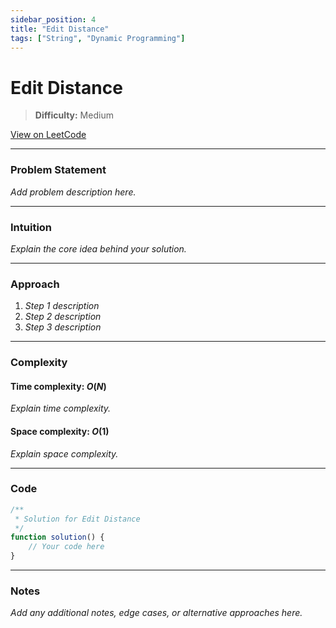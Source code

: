 ```yaml
---
sidebar_position: 4
title: "Edit Distance"
tags: ["String", "Dynamic Programming"]
---
```


# Edit Distance

> **Difficulty:** Medium

[View on LeetCode](https://leetcode.com/problems/edit-distance/)

***

### Problem Statement

_Add problem description here._

***

### Intuition

_Explain the core idea behind your solution._

***

### Approach

1. _Step 1 description_
2. _Step 2 description_
3. _Step 3 description_

***

### Complexity

#### Time complexity: $O(N)$

_Explain time complexity._

#### Space complexity: $O(1)$

_Explain space complexity._

***

### Code

```javascript
/**
 * Solution for Edit Distance
 */
function solution() {
    // Your code here
}
```

***

### Notes

_Add any additional notes, edge cases, or alternative approaches here._
